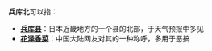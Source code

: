 '''兵库北'''可以指：
*'''[[兵库县|兵库县]]'''：日本近畿地方的一个县的北部，于天气预报中多见
*'''[[花泽香菜|花泽香菜]]'''：中国大陆网友对其的一种称呼，多用于恶搞
{{disambig|cat=三字消歧义}}